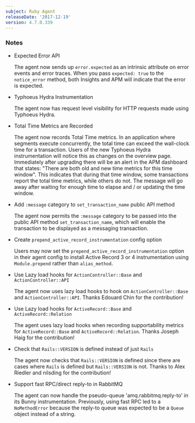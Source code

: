 ```yaml
---
subject: Ruby Agent
releaseDate: '2017-12-19'
version: 4.7.0.339
---
```


### Notes

* Expected Error API

  The agent now sends up `error.expected` as an intrinsic attribute on error events and error traces. When you pass `expected: true` to the `notice_error` method, both Insights and APM will indicate that the error is expected.
* Typhoeus Hydra Instrumentation

  The agent now has request level visibility for HTTP requests made using Typhoeus Hydra.
* Total Time Metrics are Recorded

  The agent now records Total Time metrics. In an application where segments execute concurrently, the total time can exceed the wall-clock time for a transaction. Users of the new Typhoeus Hydra instrumentation will notice this as changes on the overview page. Immediately after upgrading there will be an alert in the APM dashboard that states: "There are both old and new time metrics for this time window". This indicates that during that time window, some transactions report the total time metrics, while others do not. The message will go away after waiting for enough time to elapse and / or updating the time window.
* Add `:message` category to `set_transaction_name` public API method

  The agent now permits the `:message` category to be passed into the public API method `set_transaction_name`, which will enable the transaction to be displayed as a messaging transaction.
* Create `prepend_active_record_instrumentation` config option

  Users may now set the `prepend_active_record_instrumentation` option in their agent config to install Active Record 3 or 4 instrumentation using `Module.prepend` rather than `alias_method`.
* Use Lazy load hooks for `ActionController::Base` and `ActionController::API`

  The agent now uses lazy load hooks to hook on `ActionController::Base` and `ActionController::API`. Thanks Edouard Chin for the contribution!
* Use Lazy load hooks for `ActiveRecord::Base` and `ActiveRecord::Relation`

  The agent uses lazy load hooks when recording supportability metrics for `ActiveRecord::Base` and `ActiveRecord::Relation`. Thanks Joseph Haig for the contribution!
* Check that `Rails::VERSION` is defined instead of just `Rails`

  The agent now checks that `Rails::VERSION` is defined since there are cases where `Rails` is defined but `Rails::VERSION` is not. Thanks to Alex Riedler and nilsding for the contribution!
* Support fast RPC/direct reply-to in RabbitMQ

  The agent can now handle the pseudo-queue 'amq.rabbitmq.reply-to' in its Bunny instrumentation. Previously, using fast RPC led to a `NoMethodError` because the reply-to queue was expected to be a `Queue` object instead of a string.
